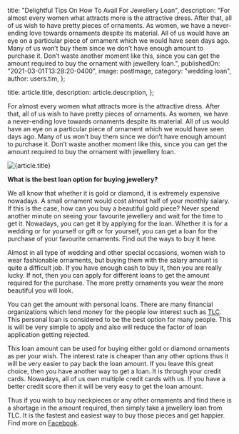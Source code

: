 
  title: "Delightful Tips On How To Avail For Jewellery Loan",
  description:
    "For almost every women what attracts more is the attractive dress. After that, all of us wish to have pretty pieces of ornaments. As women, we have a never-ending love towards ornaments despite its material. All of us would have an eye on a particular piece of ornament which we would have seen days ago. Many of us won’t buy them since we don’t have enough amount to purchase it. Don’t waste another moment like this, since you can get the amount required to buy the ornament with jewellery loan.",
  publishedOn: "2021-03-01T13:28:20-0400",
  image: postImage,
  category: "wedding loan",
  author: users.tim,
};

  title: article.title,
  description: article.description,
};


For almost every women what attracts more is the attractive dress. After that, all of us wish to have pretty pieces of ornaments. As women, we have a never-ending love towards ornaments despite its material. All of us would have an eye on a particular piece of ornament which we would have seen days ago. Many of us won’t buy them since we don’t have enough amount to purchase it. Don’t waste another moment like this, since you can get the amount required to buy the ornament with jewellery loan.

<Image src={postImage} alt={article.title} />

**What is the best loan option for buying jewellery?**

We all know that whether it is gold or diamond, it is extremely expensive nowadays. A small ornament would cost almost half of your monthly salary. If this is the case, how can you buy a beautiful gold piece? Never spend another minute on seeing your favourite jewellery and wait for the time to get it. Nowadays, you can get it by applying for the loan. Whether it is for a wedding or for yourself or gift or for yourself, you can get a loan for the purchase of your favourite ornaments. Find out the ways to buy it here.

Almost in all type of wedding and other special occasions, women wish to wear fashionable ornaments, but buying them with the salary amount is quite a difficult job. If you have enough cash to buy it, then you are really lucky. If not, then you can apply for different loans to get the amount required for the purchase. The more pretty ornaments you wear the more beautiful you will look.

You can get the amount with personal loans. There are many financial organizations which lend money for the people low interest such as [TLC](https://tlc.com.au/). This personal loan is considered to be the best option for many people. This is will be very simple to apply and also will reduce the factor of loan application getting rejected.

This loan amount can be used for buying either gold or diamond ornaments as per your wish. The interest rate is cheaper than any other options thus it will be very easier to pay back the loan amount. If you leave this great choice, then you have another way to get a loan. It is through your credit cards. Nowadays, all of us own multiple credit cards with us. If you have a better credit score then it will be very easy to get the loan amount.

Thus if you wish to buy neckpieces or any other ornaments and find there is a shortage in the amount required, then simply take a jewellery loan from TLC. It is the fastest and easiest way to buy those pieces and get happier. Find more on [Facebook](https://www.facebook.com/totallifestylecredit/).
